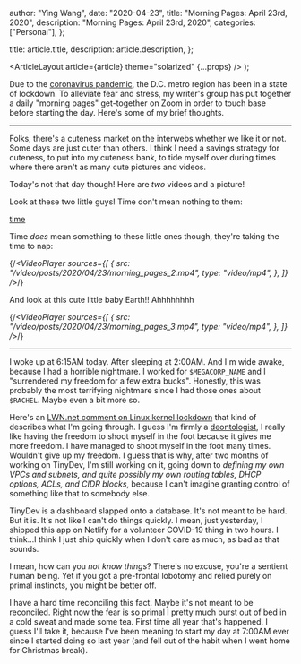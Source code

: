 
  author: "Ying Wang",
  date: "2020-04-23",
  title: "Morning Pages: April 23rd, 2020",
  description: "Morning Pages: April 23rd, 2020",
  categories: ["Personal"],
};

  title: article.title,
  description: article.description,
};

  <ArticleLayout article={article} theme="solarized" {...props} />
);

Due to the [coronavirus
pandemic](https://en.wikipedia.org/wiki/2019-20_coronavirus_pandemic), the D.C.
metro region has been in a state of lockdown. To alleviate fear and stress, my
writer's group has put together a daily "morning pages" get-together on Zoom in
order to touch base before starting the day. Here's some of my brief thoughts.

---

Folks, there's a cuteness market on the interwebs whether we like it or not.
Some days are just cuter than others. I think I need a savings strategy for
cuteness, to put into my cuteness bank, to tide myself over during times where
there aren't as many cute pictures and videos.

Today's not that day though! Here are _two_ videos and a picture!

Look at these two little guys! Time don't mean nothing to them:

[time](/img/posts/2020/04/23/morning_pages_1.jpg)

Time _does_ mean something to these little ones though, they're taking the time
to nap:

{/_<VideoPlayer
sources={[
{
src: "/video/posts/2020/04/23/morning_pages_2.mp4",
type: "video/mp4",
},
]}
/>_/}

And look at this cute little baby Earth!! Ahhhhhhhh

{/_<VideoPlayer
sources={[
{
src: "/video/posts/2020/04/23/morning_pages_3.mp4",
type: "video/mp4",
},
]}
/>_/}

---

I woke up at 6:15AM today. After sleeping at 2:00AM. And I'm wide awake, because
I had a horrible nightmare. I worked for `$MEGACORP_NAME` and I "surrendered my
freedom for a few extra bucks". Honestly, this was probably the most terrifying
nightmare since I had those ones about `$RACHEL`. Maybe even a bit more so.

Here's an [LWN.net comment on Linux kernel
lockdown](https://lwn.net/Articles/818402/) that kind of describes what I'm
going through. I guess I'm firmly a
[deontologist](https://en.wikipedia.org/wiki/Deontological_ethics), I really
like having the freedom to shoot myself in the foot because it gives me more
freedom. I have managed to shoot myself in the foot many times. Wouldn't give up
my freedom. I guess that is why, after two months of working on TinyDev, I'm
still working on it, going down to _defining my own VPCs and subnets, and quite
possibly my own routing tables, DHCP options, ACLs, and CIDR blocks_, because I
can't imagine granting control of something like that to somebody else.

TinyDev is a dashboard slapped onto a database. It's not meant to be hard. But
it is. It's not like I can't do things quickly. I mean, just yesterday, I
shipped this app on Netlify for a volunteer COVID-19 thing in two hours. I
think...I think I just ship quickly when I don't care as much, as bad as that
sounds.

I mean, how can you _not know things_? There's no excuse, you're a sentient
human being. Yet if you got a pre-frontal lobotomy and relied purely on primal
instincts, you might be better off.

I have a hard time reconciling this fact. Maybe it's not meant to be reconciled.
Right now the fear is so primal I pretty much burst out of bed in a cold sweat
and made some tea. First time all year that's happened. I guess I'll take it,
because I've been meaning to start my day at 7:00AM ever since I started doing
so last year (and fell out of the habit when I went home for Christmas break).
